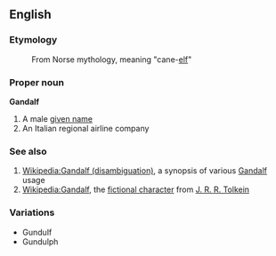 ==English==

===Etymology===
: From Norse mythology, meaning "cane-[[elf]]"

===Proper noun===
'''Gandalf'''

# A male [[given name]]
# An Italian regional airline company

===See also===

# [[Wikipedia:Gandalf (disambiguation)]], a synopsis of various [[Gandalf]] usage
# [[Wikipedia:Gandalf]], the [[fictional character]] from [[Wikipedia:J. R. R. Tolkein|J. R. R. Tolkein]]

===Variations===

* Gundulf
* Gundulph